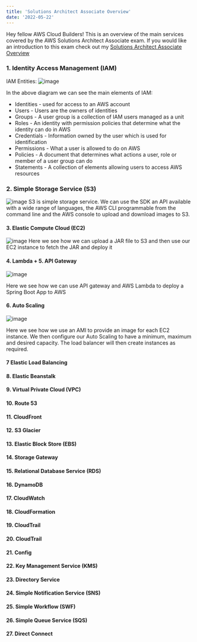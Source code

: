 ```yaml
---
title: 'Solutions Architect Associate Overview'
date: '2022-05-22'
---
```


Hey fellow AWS Cloud Builders! This is an overview of the main services covered by the AWS Solutions
Architect Associate exam. If you would like an introduction to this exam check out my
[Solutions Architect Associate Overview](https://tomspencerlondon.com/posts/solutions-architect-associate-intro)
### 1. Identity Access Management (IAM)
IAM Entities:
![image](https://user-images.githubusercontent.com/27693622/201437621-9e80c7e8-5256-4dc2-aa2c-4b266027e3a2.png)

In the above diagram we can see the main elements of IAM:
* Identities - used for access to an AWS account
* Users - Users are the owners of identities
* Groups - A user group is a collection of IAM users managed as a unit
* Roles - An identity with permission policies that determine what the identity can do in AWS
* Credentials - Information owned by the user which is used for identification
* Permissions - What a user is allowed to do on AWS
* Policies - A document that determines what actions a user, role or member of a user group can do
* Statements - A collection of elements allowing users to access AWS resources

### 2. Simple Storage Service (S3)
![image](https://user-images.githubusercontent.com/27693622/201442277-56b6b441-2452-4c76-a68d-6afd34ce5f64.png)
S3 is simple storage service. We can use the SDK an API available with a wide range of languages, the AWS CLI programmable
from the command line and the AWS console to upload and download images to S3.

#### 3. Elastic Compute Cloud (EC2)
![image](https://user-images.githubusercontent.com/27693622/201544178-d5de36f1-1504-4ff6-8a11-b42c6ad8b66f.png)
Here we see how we can upload a JAR file to S3 and then use our EC2 instance to fetch the JAR
and deploy it
#### 4. Lambda + 5. API Gateway
![image](https://user-images.githubusercontent.com/27693622/201545154-76dad99d-43ea-4538-98d7-f940ca1d4916.png)

Here we see how we can use API gateway and AWS Lambda to deploy a Spring Boot App to AWS

#### 6. Auto Scaling
![image](https://user-images.githubusercontent.com/27693622/201598204-8c05d0e2-2478-46bf-b7db-7a83f5b08cd3.png)

Here we see how we use an AMI to provide an image for each EC2 instance.
We then configure our Auto Scaling to have a minimum, maximum and desired capacity.
The load balancer will then create instances as required.

#### 7 Elastic Load Balancing

#### 8. Elastic Beanstalk

#### 9. Virtual Private Cloud (VPC)

#### 10. Route 53

#### 11. CloudFront

#### 12. S3 Glacier

#### 13. Elastic Block Store (EBS)

#### 14. Storage Gateway

#### 15. Relational Database Service (RDS)

#### 16. DynamoDB

#### 17. CloudWatch

#### 18. CloudFormation

#### 19. CloudTrail

#### 20. CloudTrail

#### 21. Config

#### 22. Key Management Service (KMS)

#### 23. Directory Service

#### 24. Simple Notification Service (SNS)

#### 25. Simple Workflow (SWF)

#### 26. Simple Queue Service (SQS)

#### 27. Direct Connect
